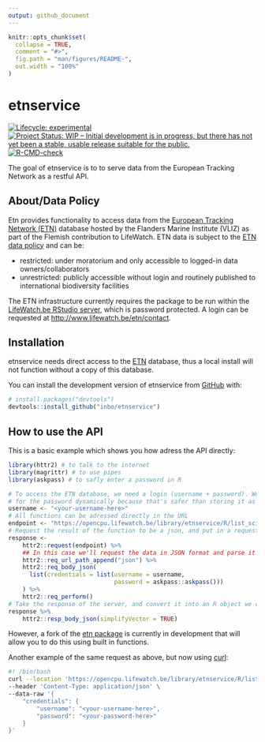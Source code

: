 ```yaml
---
output: github_document
---
```


<!-- README.md is generated from README.Rmd. Please edit that file -->

```r
knitr::opts_chunk$set(
  collapse = TRUE,
  comment = "#>",
  fig.path = "man/figures/README-",
  out.width = "100%"
)
```

# etnservice

<!-- badges: start -->
[![Lifecycle: experimental](https://img.shields.io/badge/lifecycle-experimental-orange.svg)](https://lifecycle.r-lib.org/articles/stages.html#experimental)
[![Project Status: WIP – Initial development is in progress, but there has not yet been a stable, usable release suitable for the public.](https://www.repostatus.org/badges/latest/wip.svg)](https://www.repostatus.org/#wip)
[![R-CMD-check](https://github.com/inbo/etnservice/actions/workflows/R-CMD-check-lite.yaml/badge.svg)](https://github.com/inbo/etnservice/actions/workflows/R-CMD-check-lite.yaml)
<!-- badges: end -->

The goal of etnservice is to to serve data from the European Tracking Network as a restful API.

## About/Data Policy

Etn provides functionality to access data from the [European Tracking
Network (ETN)](http://www.lifewatch.be/etn/) database hosted by the
Flanders Marine Institute (VLIZ) as part of the Flemish contribution to
LifeWatch. ETN data is subject to the [ETN data
policy](http://www.lifewatch.be/etn/assets/docs/ETN-DataPolicy.pdf) and
can be:

  - restricted: under moratorium and only accessible to logged-in data
    owners/collaborators
  - unrestricted: publicly accessible without login and routinely
    published to international biodiversity facilities

The ETN infrastructure currently requires the package to be run within
the [LifeWatch.be RStudio server](http://rstudio.lifewatch.be/), which
is password protected. A login can be requested at
<http://www.lifewatch.be/etn/contact>.

## Installation

etnservice needs direct access to the [ETN](https://lifewatch.be/etn/) database, thus a local install will not function without a copy of this database.

You can install the development version of etnservice from [GitHub](https://github.com/) with:

``` r
# install.packages("devtools")
devtools::install_github("inbo/etnservice")
```

## How to use the API

This is a basic example which shows you how adress the API directly:

```r
library(httr2) # to talk to the internet
library(magrittr) # to use pipes
library(askpass) # to safly enter a password in R

# To access the ETN database, we need a login (username + password). We'll ask
# for the password dynamically because that's safer than storing it as an object
username <- "<your-username-here>"
# All functions can be adressed directly in the URL
endpoint <- "https://opencpu.lifewatch.be/library/etnservice/R/list_scientific_names"
# Request the result of the function to be a json, and put in a request
response <-
    httr2::request(endpoint) %>% 
    ## In this case we'll request the data in JSON format and parse it
    httr2::req_url_path_append("json") %>%
    httr2::req_body_json(
      list(credentials = list(username = username,
                              password = askpass::askpass()))
    ) %>% 
    httr2::req_perform()
# Take the response of the server, and convert it into an R object we can use
response %>%
    httr2::resp_body_json(simplifyVector = TRUE)

```

However, a fork of the [etn package](https://github.com/inbo/etn) is currently in development that will allow you to do this using built in functions. 

Another example of the same request as above, but now using [curl](https://curl.se/):
```bash
#! /bin/bash
curl --location 'https://opencpu.lifewatch.be/library/etnservice/R/list_scientific_names/json' \
--header 'Content-Type: application/json' \
--data-raw '{
    "credentials": {
        "username": "<your-username-here>",
        "password": "<your-password-here>"
    }
}'
```

